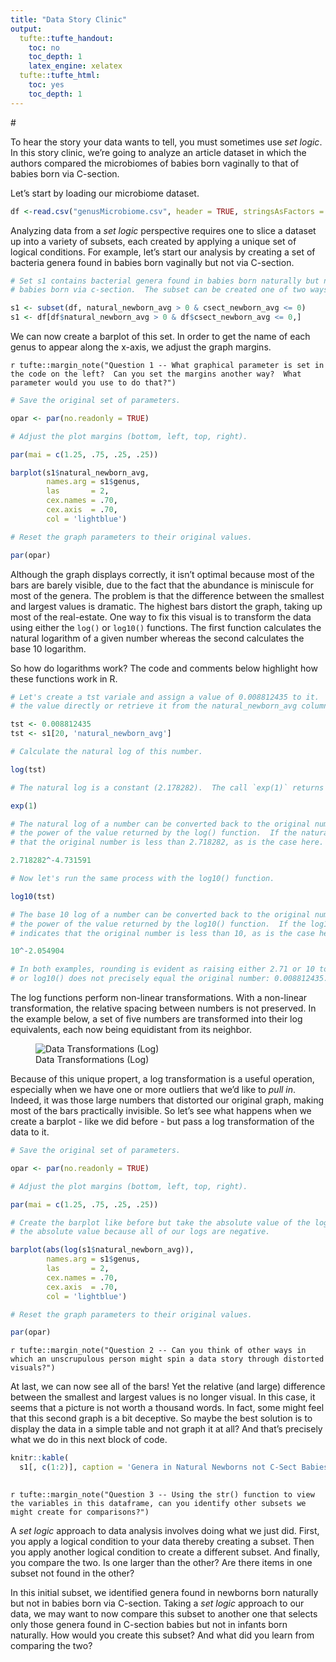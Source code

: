 ---
title: "Data Story Clinic"
output:
  tufte::tufte_handout:
    toc: no
    toc_depth: 1
    latex_engine: xelatex
  tufte::tufte_html:
    toc: yes
    toc_depth: 1
---

#\textcolor{blue}{Microbes and Babies}  

To hear the story your data wants to tell, you must sometimes use *set logic*.  In this story clinic, we're going to analyze an article dataset in which the authors compared the microbiomes of babies born vaginally to that of babies born via C-section.

Let's start by loading our microbiome dataset.

```{r}

df <-read.csv("genusMicrobiome.csv", header = TRUE, stringsAsFactors = FALSE)

```

Analyzing data from a *set logic* perspective requires one to slice a dataset up into a variety of subsets, each created by applying a unique set of logical conditions.  For example, let's start our analysis by creating a set of bacteria genera found in babies born vaginally but not via C-section.

```{r}

# Set s1 contains bacterial genera found in babies born naturally but not in 
# babies born via c-section.  The subset can be created one of two ways...

s1 <- subset(df, natural_newborn_avg > 0 & csect_newborn_avg <= 0)
s1 <- df[df$natural_newborn_avg > 0 & df$csect_newborn_avg <= 0,]

```

We can now create a barplot of this set.  In order to get the name of each genus to appear along the x-axis, we adjust the graph margins.

`r tufte::margin_note("Question 1 -- What graphical parameter is set in the code on the left?  Can you set the margins another way?  What parameter would you use to do that?")`

```{r fig.width = 5, fig.height = 5}

# Save the original set of parameters.

opar <- par(no.readonly = TRUE)

# Adjust the plot margins (bottom, left, top, right).

par(mai = c(1.25, .75, .25, .25))

barplot(s1$natural_newborn_avg, 
        names.arg = s1$genus,
        las       = 2,
        cex.names = .70,
        cex.axis  = .70, 
        col = 'lightblue')

# Reset the graph parameters to their original values.

par(opar)

```

Although the graph displays correctly, it isn't optimal because most of the bars are barely visible, due to the fact that the abundance is miniscule for most of the genera.  The problem is that the difference between the smallest and largest values is dramatic. The highest bars distort the graph, taking up most of the real-estate.  One way to fix this visual is to transform the data using either the `log()` or `log10()` functions.  The first function calculates the natural logarithm of a given number whereas the second calculates the base 10 logarithm. 

So how do logarithms work?  The code and comments below highlight how these functions work in R.

```{r}

# Let's create a tst variale and assign a value of 0.008812435 to it.  We can either assign 
# the value directly or retrieve it from the natural_newborn_avg column in row 20 of the s1 dataframe.

tst <- 0.008812435
tst <- s1[20, 'natural_newborn_avg'] 

# Calculate the natural log of this number.

log(tst)

# The natural log is a constant (2.178282).  The call `exp(1)` returns this value...

exp(1)

# The natural log of a number can be converted back to the original number by raising 2.178282 to
# the power of the value returned by the log() function.  If the natural log is negative, this indicates
# that the original number is less than 2.718282, as is the case here.

2.718282^-4.731591

# Now let's run the same process with the log10() function.

log10(tst)

# The base 10 log of a number can be converted back to the original number by raising 10 to
# the power of the value returned by the log10() function.  If the log10 value is negative, this
# indicates that the original number is less than 10, as is the case here.

10^-2.054904

# In both examples, rounding is evident as raising either 2.71 or 10 to the value returned by log()
# or log10() does not precisely equal the original number: 0.008812435.

```

The log functions perform non-linear transformations.  With a non-linear transformation, the relative spacing between numbers is not preserved.  In the example below, a set of five numbers are transformed into their log equivalents, each now being equidistant from its neighbor.

![Data Transformations (Log)](log_operation.gif)

Because of this unique propert, a log transformation is a useful operation, especially when we have one or more outliers that we'd like to *pull in*.  Indeed, it was those large numbers that distorted our original graph, making most of the bars practically invisible.  So let's see what happens when we create a barplot - like we did before - but pass a log transformation of the data to it.


```{r fig.width = 5, fig.height = 5}

# Save the original set of parameters.

opar <- par(no.readonly = TRUE)

# Adjust the plot margins (bottom, left, top, right).

par(mai = c(1.25, .75, .25, .25))

# Create the barplot like before but take the absolute value of the log for the y axis.  We use
# the absolute value because all of our logs are negative.

barplot(abs(log(s1$natural_newborn_avg)), 
        names.arg = s1$genus,
        las       = 2,
        cex.names = .70,
        cex.axis  = .70, 
        col = 'lightblue')

# Reset the graph parameters to their original values.

par(opar)

```

`r tufte::margin_note("Question 2 -- Can you think of other ways in which an unscrupulous person might spin a data story through distorted visuals?")`

At last, we can now see all of the bars!  Yet the relative (and large) difference between the smallest and largest values is no longer visual.  In this case, it seems that a picture is not worth a thousand words.  In fact, some might feel that this second graph is a bit deceptive.  So maybe the best solution is to display the data in a simple table and not graph it at all?  And that's precisely what we do in this next block of code.  


```{r}

knitr::kable(
  s1[, c(1:2)], caption = 'Genera in Natural Newborns not C-Sect Babies')
  
```

`r tufte::margin_note("Question 3 -- Using the str() function to view the variables in this dataframe, can you identify other subsets we might create for comparisons?")`

A *set logic* approach to data analysis involves doing what we just did.  First, you apply a logical condition to your data thereby creating a subset.  Then you apply another logical condition to create a different subset.  And finally, you compare the two.  Is one larger than the other?  Are there items in one subset not found in the other?

In this initial subset, we identified genera found in newborns born naturally but not in babies born via C-section.  Taking a *set logic* approach to our data, we may want to now compare this subset to another one that selects only those genera found in C-section babies but not in infants born naturally.  How would you create this subset?  And what did you learn from comparing the two?





